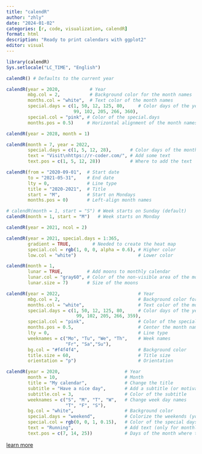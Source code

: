 ---
title: "calendR"
author: "zhly"
date: "2024-01-02"
categories: [r, code, visualization, calendR]
format: html
description: "Ready to print calendars with ggplot2"
editor: visual
---

```{r,message=FALSE}
library(calendR)
Sys.setlocale("LC_TIME", "English")
```

```{r}
calendR() # Defaults to the current year
```

```{r}
calendR(year = 2020,           # Year
        mbg.col = 2,           # Background color for the month names
        months.col = "white",  # Text color of the month names
        special.days = c(1, 50, 12, 125, 80,     # Color days of the year
                         99, 102, 205, 266, 360),
        special.col = "pink", # Color of the special.days
        months.pos = 0.5)     # Horizontal alignment of the month names
```

```{r}
calendR(year = 2028, month = 1)
```

```{r}
calendR(month = 7, year = 2022, 
        special.days = c(1, 5, 12, 28),       # Color days of the month
        text = "Visit\nhttps://r-coder.com/", # Add some text
        text.pos = c(1, 5, 12, 28))           # Where to add the text
```

```{r}
calendR(from = "2020-09-01",  # Start date
        to = "2021-05-31",    # End date
        lty = 0,              # Line type
        title = "2020-2021",  # Title
        start = "M",          # Start on Mondays
        months.pos = 0)       # Left-align month names
```

```{r}
# calendR(month = 1, start = "S") # Week starts on Sunday (default)
calendR(month = 1, start = "M")   # Week starts on Monday
```

```{r}
calendR(year = 2021, ncol = 2) 
```

```{r}
calendR(year = 2021, special.days = 1:365,
        gradient = TRUE,        # Needed to create the heat map
        special.col = rgb(1, 0, 0, alpha = 0.6), # Higher color
        low.col = "white")                       # Lower color
```

```{r}
calendR(month = 1,  
        lunar = TRUE,         # Add moons to monthly calendar
        lunar.col = "gray60", # Color of the non-visible area of the moon
        lunar.size = 7)       # Size of the moons
```

```{r}
calendR(year = 2022,                             # Year
        mbg.col = 2,                             # Background color for the month names
        months.col = "white",                    # Text color of the month names
        special.days = c(1, 50, 12, 125, 80,     # Color days of the year
                          99, 102, 205, 266, 359),
        special.col = "pink",                    # Color of the special.days
        months.pos = 0.5,                        # Center the month names
        lty = 0,                                 # Line type
        weeknames = c("Mo", "Tu", "We", "Th",    # Week names
                      "Fr", "Sa","Su"), 
        bg.col = "#f4f4f4",                      # Background color
        title.size = 60,                         # Title size
        orientation = "p")                       # Orientation
```

```{r}
calendR(year = 2020,                        # Year
        month = 10,                         # Month
        title = "My calendar",              # Change the title
        subtitle = "Have a nice day",       # Add a subtitle (or motivational phrase)
        subtitle.col = 3,                   # Color of the subtitle
        weeknames = c("S", "M", "T", "W",   # Change week day names
                      "T", "F", "S"), 
        bg.col = "white",                   # Background color
        special.days = "weekend",           # Colorize the weekends (you can also set a vector of days)
        special.col = rgb(0, 0, 1, 0.15),   # Color of the special days
        text = "Running",                   # Add text (only for monthly calendars)
        text.pos = c(7, 14, 25))            # Days of the month where to put the texts       


```

[learn more](https://github.com/R-CoderDotCom/calendR/)
